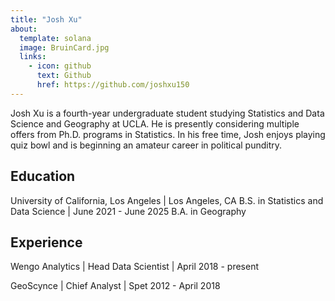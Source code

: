 ```yaml
---
title: "Josh Xu"
about:
  template: solana
  image: BruinCard.jpg
  links:
    - icon: github
      text: Github
      href: https://github.com/joshxu150
---
```


Josh Xu is a fourth-year undergraduate student studying Statistics and Data Science and Geography at UCLA. He is presently considering multiple offers from Ph.D. programs in Statistics. In his free time, Josh enjoys playing quiz bowl and is beginning an amateur career in political punditry.

## Education

University of California, Los Angeles | Los Angeles, CA
B.S. in Statistics and Data Science | June 2021 - June 2025
B.A. in Geography

## Experience

Wengo Analytics | Head Data Scientist | April 2018 - present

GeoScynce | Chief Analyst | Spet 2012 - April 2018